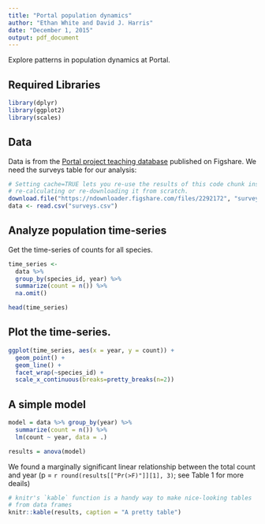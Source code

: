 ```yaml
---
title: "Portal population dynamics"
author: "Ethan White and David J. Harris"
date: "December 1, 2015"
output: pdf_document
---
```


Explore patterns in population dynamics at Portal.

## Required Libraries 
```r
library(dplyr)
library(ggplot2)
library(scales)
```

## Data

Data is from the [Portal project teaching database](http://figshare.com/articles/Portal_Project_Teaching_Database/1314459) published on Figshare. We need the surveys table for our analysis:

```r
# Setting cache=TRUE lets you re-use the results of this code chunk instead of
# re-calculating or re-downloading it from scratch.
download.file("https://ndownloader.figshare.com/files/2292172", "surveys.csv")
data <- read.csv("surveys.csv")
```

## Analyze population time-series

Get the time-series of counts for all species.

```r
time_series <-
  data %>%
  group_by(species_id, year) %>%
  summarize(count = n()) %>%
  na.omit()

head(time_series)
```

## Plot the time-series.

```r
ggplot(time_series, aes(x = year, y = count)) +
  geom_point() +
  geom_line() +
  facet_wrap(~species_id) +
  scale_x_continuous(breaks=pretty_breaks(n=2))
```


## A simple model

```r
model = data %>% group_by(year) %>% 
  summarize(count = n()) %>% 
  lm(count ~ year, data = .)

results = anova(model)
```

We found a marginally significant linear relationship between the total count 
and year (p = `r round(results[["Pr(>F)"]][1], 3)`; see Table 1 for more deails)

```r
# knitr's `kable` function is a handy way to make nice-looking tables 
# from data frames
knitr::kable(results, caption = "A pretty table")
```

